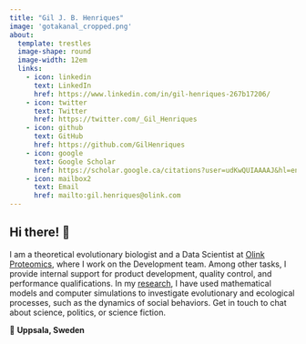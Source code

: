 ```yaml
---
title: "Gil J. B. Henriques"
image: 'gotakanal_cropped.png'
about:
  template: trestles
  image-shape: round
  image-width: 12em
  links:
    - icon: linkedin
      text: LinkedIn
      href: https://www.linkedin.com/in/gil-henriques-267b17206/
    - icon: twitter
      text: Twitter
      href: https://twitter.com/_Gil_Henriques
    - icon: github
      text: GitHub               
      href: https://github.com/GilHenriques
    - icon: google
      text: Google Scholar
      href: https://scholar.google.ca/citations?user=udKwQUIAAAAJ&hl=en
    - icon: mailbox2
      text: Email
      href: mailto:gil.henriques@olink.com
---
```


## Hi there! 👋

I am a theoretical evolutionary biologist and a Data Scientist at [Olink Proteomics](https://www.olink.com), where I work on the Development team. Among other tasks, I provide internal support for product development, quality control, and performance qualifications. In my [research](research.qmd), I have used mathematical models and computer simulations to investigate evolutionary and ecological processes, such as the dynamics of social behaviors. Get in touch to chat about science, politics, or science fiction.

📍 **Uppsala, Sweden**